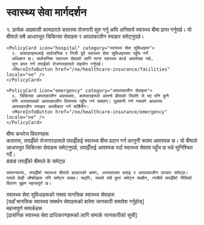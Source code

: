 # स्वास्थ्य सेवा मार्गदर्शन

<ContentSection>
  <div className="space-y-6">
    <PolicyCard icon="medical" category="आधारभूत स्वास्थ्य सेवा">
      १. प्रत्येक आप्रवासी कामदारले कतारमा रोजगारी सुरु गर्नु अघि अनिवार्य स्वास्थ्य
      बीमा प्राप्त गर्नुपर्छ। यो बीमाले सबै आधारभूत चिकित्सा सेवाहरू र आपतकालीन
      स्याहार समेट्नुपर्छ।
      <MoreInfoButton href="/ne/healthcare-insurance/basics" locale="ne" />
    </PolicyCard>

    <PolicyCard icon="hospital" category="स्वास्थ्य सेवा सुविधाहरू">
      २. कामदारहरूलाई सार्वजनिक र निजी दुवै स्वास्थ्य सेवा सुविधाहरूमा पहुँच गर्ने
      अधिकार छ। सार्वजनिक स्वास्थ्य सेवाको लागि मान्य स्वास्थ्य कार्ड आवश्यक पर्छ,
      जुन प्राप्त गर्न तपाईंको रोजगारदाताले सहयोग गर्नुपर्छ।
      <MoreInfoButton href="/ne/healthcare-insurance/facilities" locale="ne" />
    </PolicyCard>

    <PolicyCard icon="emergency" category="आपतकालीन सेवाहरू">
      ३. चिकित्सा आपतकालीन अवस्थामा, कामदारहरूले आफ्नो बीमाको स्थिति जे भए पनि कुनै
      पनि अस्पतालको आपतकालीन विभागमा पहुँच गर्न सक्छन्। भुक्तानी गर्न नसक्ने आधारमा
      आपतकालीन स्याहार अस्वीकार गर्न सकिँदैन।
      <MoreInfoButton href="/ne/healthcare-insurance/emergency" locale="ne" />
    </PolicyCard>

  </div>
</ContentSection>

<ContentSection>
  <IconHeading icon="insurance">बीमा कभरेज विवरणहरू</IconHeading>
  <div className="prose prose-lg">
    कतारमा, तपाईँको रोजगारदाताले तपाईँलाई स्वास्थ्य बीमा प्रदान गर्न कानूनी रूपमा आवश्यक छ। यो बीमाले आधारभूत चिकित्सा सेवाहरू समेट्नुपर्छ, तपाईँलाई आवश्यक पर्दा स्वास्थ्य सेवामा पहुँच छ भन्ने सुनिश्चित गर्दै।

<br />
### तपाईँको बीमाले के समेट्छ

    सामान्यतया, तपाईँको स्वास्थ्य बीमाले डाक्टरको भ्रमण, अस्पतालमा बसाइ र आपतकालीन उपचार समेट्छ। यसले केही औषधिहरू पनि समेट्न सक्छ। यद्यपि, यसले सबै कुरा समेट्न सक्दैन, त्यसैले तपाईँको नीतिको विवरण बुझ्न महत्त्वपूर्ण छ।

  </div>
</ContentSection>

<ContentSection>
  <IconHeading icon="hospital">स्वास्थ्य सेवा सुविधाहरूको नक्सा</IconHeading>
  <HealthcareMapClient />
</ContentSection>

<ContentSection>
  <IconHeading icon="mental-health">मानसिक स्वास्थ्य सेवाहरू</IconHeading>
  <div className="prose prose-lg">
    [यहाँ मानसिक स्वास्थ्य समर्थन सेवाहरूको बारेमा जानकारी समावेश गर्नुहोस्]
  </div>
</ContentSection>

<ContentSection>
  <IconHeading icon="contacts">महत्त्वपूर्ण सम्पर्कहरू</IconHeading>
  <div className="prose prose-lg">
    [प्रासंगिक स्वास्थ्य सेवा प्राधिकरणहरूको लागि सम्पर्क जानकारीको सूची]
  </div>
</ContentSection>
